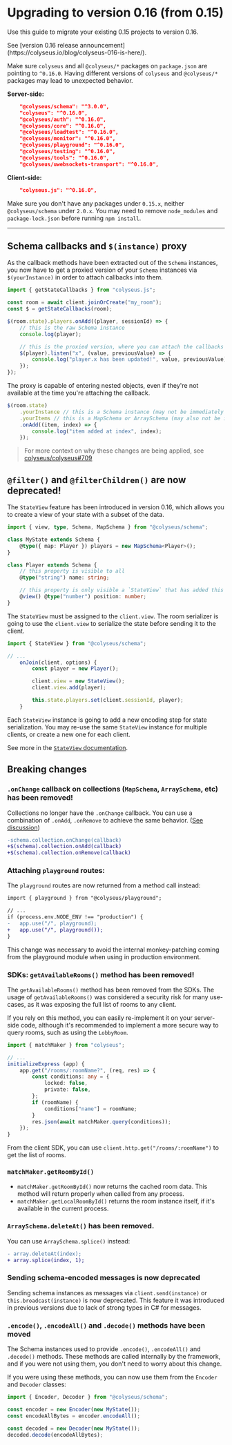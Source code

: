 
# Upgrading to version 0.16 (from 0.15)

Use this guide to migrate your existing 0.15 projects to version 0.16.

<Callout type="info">
    See [version 0.16 release announcement](https://colyseus.io/blog/colyseus-016-is-here/).
</Callout>

Make sure `colyseus` and all `@colyseus/*` packages on `package.json` are pointing to `^0.16.0`. Having different versions of `colyseus` and `@colyseus/*` packages may lead to unexpected behavior.

**Server-side:**

```json filename="package.json"
    "@colyseus/schema": "^3.0.0",
    "colyseus": "^0.16.0",
    "@colyseus/auth": "^0.16.0",
    "@colyseus/core": "^0.16.0",
    "@colyseus/loadtest": "^0.16.0",
    "@colyseus/monitor": "^0.16.0",
    "@colyseus/playground": "^0.16.0",
    "@colyseus/testing": "^0.16.0",
    "@colyseus/tools": "^0.16.0",
    "@colyseus/uwebsockets-transport": "^0.16.0",
```

**Client-side:**

```json filename="package.json"
    "colyseus.js": "^0.16.0",
```

Make sure you don't have any packages under `0.15.x`, neither `@colyseus/schema` under `2.0.x`. You may need to remove `node_modules` and `package-lock.json` before running `npm install`.

---

## Schema callbacks and `$(instance)` proxy

As the callback methods have been extracted out of the `Schema` instances, you now have to get a proxied version of your `Schema` instances via `$(yourInstance)` in order to attach callbacks into them.

```ts filename="client.ts"
import { getStateCallbacks } from "colyseus.js";

const room = await client.joinOrCreate("my_room");
const $ = getStateCallbacks(room);

$(room.state).players.onAdd((player, sessionId) => {
    // this is the raw Schema instance
    console.log(player);

    // this is the proxied version, where you can attach the callbacks
    $(player).listen("x", (value, previousValue) => {
        console.log("player.x has been updated!", value, previousValue);
    });
});
```

The proxy is capable of entering nested objects, even if they're not available at the time you're attaching the callback.

```ts filename="client.ts"
$(room.state)
    .yourInstance // this is a Schema instance (may not be immediately available)
    .yourItems // this is a MapSchema or ArraySchema (may also not be immediately available)
    .onAdd((item, index) => {
        console.log("item added at index", index);
    });
```


> For more context on why these changes are being applied, see [colyseus/colyseus#709](https://github.com/colyseus/colyseus/issues/709)


## `@filter()` and `@filterChildren()` are now deprecated!

The `StateView` feature has been introduced in version 0.16, which allows you to create a view of your state with a subset of the data.

```ts filename="MyState.ts"
import { view, type, Schema, MapSchema } from "@colyseus/schema";

class MyState extends Schema {
    @type({ map: Player }) players = new MapSchema<Player>();
}

class Player extends Schema {
    // this property is visible to all
    @type("string") name: string;

    // this property is only visible a `StateView` that has added this Player instance.
    @view() @type("number") position: number;
}
```

The `StateView` must be assigned to the `client.view`. The room serializer is going to use the `client.view` to serialize the state before sending it to the client.

```ts filename="MyRoom.ts"
import { StateView } from "@colyseus/schema";

// ...
    onJoin(client, options) {
        const player = new Player();

        client.view = new StateView();
        client.view.add(player);

        this.state.players.set(client.sessionId, player);
    }
```

Each `StateView` instance is going to add a new encoding step for state serialization. You may re-use the same `StateView` instance for multiple clients, or create a new one for each client.

See more in the [`StateView` documentation](/state/view).

## Breaking changes

### `.onChange` callback on collections (`MapSchema`, `ArraySchema`, etc) has been removed!

Collections no longer have the `.onChange` callback. You can use a combination of `.onAdd`, `.onRemove` to achieve the same behavior. ([See discussion](https://github.com/colyseus/schema/issues/155#issuecomment-2666989614))

```diff
-schema.collection.onChange(callback)
+$(schema).collection.onAdd(callback)
+$(schema).collection.onRemove(callback)
```

### Attaching `playground` routes:

The `playground` routes are now returned from a method call instead:

```diff filename="src/app.config.ts"
import { playground } from "@colyseus/playground";

// ...
if (process.env.NODE_ENV !== "production") {
-   app.use("/", playground);
+   app.use("/", playground());
}
```

This change was necessary to avoid the internal monkey-patching coming from the playground module when using in production environment.

### SDKs: `getAvailableRooms()` method has been removed!

The `getAvailableRooms()` method has been removed from the SDKs. The usage of `getAvailableRooms()` was considered a security risk for many use-cases, as it was exposing the full list of rooms to any client.

If you rely on this method, you can easily re-implement it on your server-side code, although it's recommended to implement a more secure way to query rooms, such as using the `LobbyRoom`.

```ts filename="app.config.ts"
import { matchMaker } from "colyseus";

// ...
initializeExpress (app) {
    app.get("/rooms/:roomName?", (req, res) => {
        const conditions: any = {
            locked: false,
            private: false,
        };
        if (roomName) {
            conditions["name"] = roomName;
        }
        res.json(await matchMaker.query(conditions));
    });
}
```

From the client SDK, you can use `client.http.get("/rooms/:roomName")` to get the list of rooms.

### `matchMaker.getRoomById()`

- `matchMaker.getRoomById()` now returns the cached room data. This method will return properly when called from any process.
- `matchMaker.getLocalRoomById()` returns the room instance itself, if it's available in the current process.


### `ArraySchema.deleteAt()` has been removed.

You can use `ArraySchema.splice()` instead:

```diff
- array.deleteAt(index);
+ array.splice(index, 1);
```

### Sending schema-encoded messages is now deprecated

Sending schema instances as messages via `client.send(instance)` or `this.broadcast(instance)` is now deprecated. This feature it was introduced in previous versions due to lack of strong types in C# for messages.

### `.encode()`, `.encodeAll()` and `.decode()` methods have been moved

The Schema instances used to provide `.encode()`, `.encodeAll()` and `.decode()` methods. These methods are called internally by the framework, and if you were not using them, you don't need to worry about this change.

If you were using these methods, you can now use them from the `Encoder` and `Decoder` classes:

```ts
import { Encoder, Decoder } from "@colyseus/schema";

const encoder = new Encoder(new MyState());
const encodeAllBytes = encoder.encodeAll();

const decoded = new Decoder(new MyState());
decoded.decode(encodeAllBytes);
```

